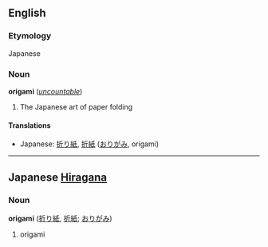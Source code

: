 ==English==
===Etymology===
Japanese

===Noun===
'''origami''' (''[[uncountable]]'')

# The Japanese art of paper folding

====Translations====
*Japanese: [[折り紙]], [[折紙]] ([[おりがみ]], origami)

----

==Japanese [[Hiragana]]==
===Noun===
'''origami''' ([[折り紙]], [[折紙]]; [[おりがみ]])

# origami